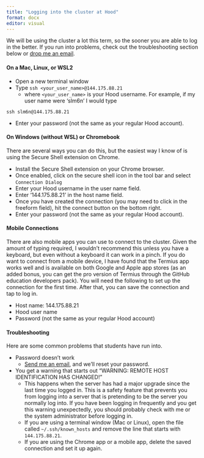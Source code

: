 ```yaml
---
title: "Logging into the cluster at Hood"
format: docx
editor: visual
---
```


We will be using the cluster a lot this term, so the sooner you are able to log in the better. If you run into problems, check out the troubleshooting section below or [drop me an email](mailto:johnson@hood.edu).

#### On a Mac, Linux, or WSL2

-   Open a new terminal window
-   Type `ssh <your_user_name>@144.175.88.21`
    -   where `<your_user_name>` is your Hood username. For example, if my user name were 'slm6n' I would type

`ssh slm6n@144.175.88.21`

-   Enter your password (not the same as your regular Hood account).

#### On Windows (without WSL) or Chromebook

There are several ways you can do this, but the easiest way I know of is using the Secure Shell extension on Chrome.

-   Install the Secure Shell extension on your Chrome browser.
-   Once enabled, click on the secure shell icon in the tool bar and select `Connection Dialog`
-   Enter your Hood username in the user name field.
-   Enter '144.175.88.21' in the host name field.
-   Once you have created the connection (you may need to click in the freeform field), hit the connect button on the bottom right.
-   Enter your password (not the same as your regular Hood account).

#### Mobile Connections

There are also mobile apps you can use to connect to the cluster. Given the amount of typing required, I wouldn't recommend this unless you have a keyboard, but even without a keyboard it can work in a pinch. If you do want to connect from a mobile device, I have found that the Termius app works well and is available on both Google and Apple app stores (as an added bonus, you can get the pro version of Termius through the GitHub education developers pack). You will need the following to set up the connection for the first time. After that, you can save the connection and tap to log in.

-   Host name: 144.175.88.21
-   Hood user name
-   Password (not the same as your regular Hood account)

#### Troubleshooting

Here are some common problems that students have run into.

-   Password doesn't work
    -   [Send me an email](mailto:johnson@hood.edu), and we'll reset your password.
-   You get a warning that starts out "WARNING: REMOTE HOST IDENTIFICATION HAS CHANGED!"
    -   This happens when the server has had a major upgrade since the last time you logged in. This is a safety feature that prevents you from logging into a server that is pretending to be the server you normally log into. If you have been logging in frequently and you get this warning unexpectedly, you should probably check with me or the system administrator before logging in.
    -   If you are using a terminal window (Mac or Linux), open the file called `~/.ssh/known_hosts` and remove the line that starts with `144.175.88.21`.
    -   If you are using the Chrome app or a mobile app, delete the saved connection and set it up again.

